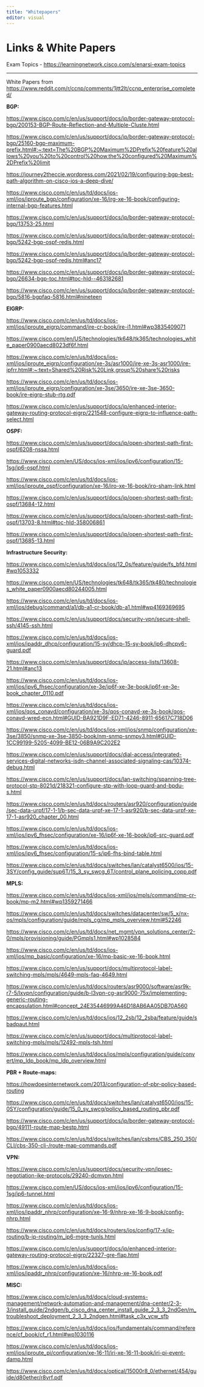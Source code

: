 ```yaml
---
title: "Whitepapers"
editor: visual
---
```


# Links & White Papers

Exam Topics - <https://learningnetwork.cisco.com/s/enarsi-exam-topics>

------------------------------------------------------------------------

White Papers from <https://www.reddit.com/r/ccnp/comments/1jtt2lt/ccnp_enterprise_completed/>

**BGP:**

<https://www.cisco.com/c/en/us/support/docs/ip/border-gateway-protocol-bgp/200153-BGP-Route-Reflection-and-Multiple-Cluste.html>

<https://www.cisco.com/c/en/us/support/docs/ip/border-gateway-protocol-bgp/25160-bgp-maximum-prefix.html#:~:text=The%20BGP%20Maximum%2DPrefix%20feature%20allows%20you%20to%20control%20how,the%20configured%20Maximum%2DPrefix%20limit>

<https://journey2theccie.wordpress.com/2021/02/19/configuring-bgp-best-path-algorithm-on-cisco-ios-a-deep-dive/>

<https://www.cisco.com/c/en/us/td/docs/ios-xml/ios/iproute_bgp/configuration/xe-16/irg-xe-16-book/configuring-internal-bgp-features.html>

<https://www.cisco.com/c/en/us/support/docs/ip/border-gateway-protocol-bgp/13753-25.html>

<https://www.cisco.com/c/en/us/support/docs/ip/border-gateway-protocol-bgp/5242-bgp-ospf-redis.html>

<https://www.cisco.com/c/en/us/support/docs/ip/border-gateway-protocol-bgp/5242-bgp-ospf-redis.html#anc17>

<https://www.cisco.com/c/en/us/support/docs/ip/border-gateway-protocol-bgp/26634-bgp-toc.html#toc-hId--463182681>

<https://www.cisco.com/c/en/us/support/docs/ip/border-gateway-protocol-bgp/5816-bgpfaq-5816.html#nineteen>

**EIGRP:**

<https://www.cisco.com/c/en/us/td/docs/ios-xml/ios/iproute_eigrp/command/ire-cr-book/ire-i1.html#wp3835409071>

<https://www.cisco.com/en/US/technologies/tk648/tk365/technologies_white_paper0900aecd8023df6f.html>

<https://www.cisco.com/c/en/us/td/docs/ios-xml/ios/iproute_eigrp/configuration/xe-3s/asr1000/ire-xe-3s-asr1000/ire-ipfrr.html#:~:text=Shared%20Risk%20Link,group%20share%20risks>

<https://www.cisco.com/c/en/us/td/docs/ios-xml/ios/iproute_eigrp/configuration/xe-3se/3650/ire-xe-3se-3650-book/ire-eigrp-stub-rtg.pdf>

<https://www.cisco.com/c/en/us/support/docs/ip/enhanced-interior-gateway-routing-protocol-eigrp/221548-configure-eigrp-to-influence-path-select.html>

**OSPF:**

<https://www.cisco.com/c/en/us/support/docs/ip/open-shortest-path-first-ospf/6208-nssa.html>

<https://www.cisco.com/en/US/docs/ios-xml/ios/ipv6/configuration/15-1sg/ip6-ospf.html>

<https://www.cisco.com/c/en/us/td/docs/ios-xml/ios/iproute_ospf/configuration/xe-16/iro-xe-16-book/iro-sham-link.html>

<https://www.cisco.com/c/en/us/support/docs/ip/open-shortest-path-first-ospf/13684-12.html>

<https://www.cisco.com/c/en/us/support/docs/ip/open-shortest-path-first-ospf/13703-8.html#toc-hId-358006861>

<https://www.cisco.com/c/en/us/support/docs/ip/open-shortest-path-first-ospf/13685-13.html>

**Infrastructure Security:**

<https://www.cisco.com/c/en/us/td/docs/ios/12_0s/feature/guide/fs_bfd.html#wp1053332>

<https://www.cisco.com/en/US/technologies/tk648/tk365/tk480/technologies_white_paper0900aecd80244005.html>

<https://www.cisco.com/c/en/us/td/docs/ios-xml/ios/debug/command/a1/db-a1-cr-book/db-a1.html#wp4169369695>

<https://www.cisco.com/c/en/us/support/docs/security-vpn/secure-shell-ssh/4145-ssh.html>

<https://www.cisco.com/c/en/us/td/docs/ios-xml/ios/ipaddr_dhcp/configuration/15-sy/dhcp-15-sy-book/ip6-dhcpv6-guard.pdf>

<https://www.cisco.com/c/en/us/support/docs/ip/access-lists/13608-21.html#anc13>

<https://www.cisco.com/c/en/us/td/docs/ios-xml/ios/ipv6_fhsec/configuration/xe-3e/ip6f-xe-3e-book/ip6f-xe-3e-book_chapter_0110.pdf>

<https://www.cisco.com/c/en/us/td/docs/ios-xml/ios/qos_conavd/configuration/xe-3s/qos-conavd-xe-3s-book/qos-conavd-wred-ecn.html#GUID-BA921D9F-ED71-4246-8911-65617C718D06>

<https://www.cisco.com/c/en/us/td/docs/ios-xml/ios/snmp/configuration/xe-3se/3850/snmp-xe-3se-3850-book/nm-snmp-snmpv3.html#GUID-1CC99199-5205-4099-BE12-06B9A9C202E2>

<https://www.cisco.com/c/en/us/support/docs/dial-access/integrated-services-digital-networks-isdn-channel-associated-signaling-cas/10374-debug.html>

<https://www.cisco.com/c/en/us/support/docs/lan-switching/spanning-tree-protocol-stp-8021d/218321-configure-stp-with-loop-guard-and-bpdu-s.html>

<https://www.cisco.com/c/en/us/td/docs/routers/asr920/configuration/guide/sec-data-urpf/17-1-1/b-sec-data-urpf-xe-17-1-asr920/b-sec-data-urpf-xe-17-1-asr920_chapter_00.html>

<https://www.cisco.com/c/en/us/td/docs/ios-xml/ios/ipv6_fhsec/configuration/xe-16/ip6f-xe-16-book/ip6-src-guard.pdf>

<https://www.cisco.com/c/en/us/td/docs/ios-xml/ios/ipv6_fhsec/configuration/15-s/ip6-fhs-bind-table.html>

<https://www.cisco.com/c/en/us/td/docs/switches/lan/catalyst6500/ios/15-3SY/config_guide/sup6T/15_3_sy_swcg_6T/control_plane_policing_copp.pdf>

**MPLS:**

<https://www.cisco.com/c/en/us/td/docs/ios-xml/ios/mpls/command/mp-cr-book/mp-m2.html#wp1359271466>

<https://www.cisco.com/c/en/us/td/docs/switches/datacenter/sw/5_x/nx-os/mpls/configuration/guide/mpls_cg/mp_mpls_overview.html#52246>

<https://www.cisco.com/c/en/us/td/docs/net_mgmt/vpn_solutions_center/2-0/mpls/provisioning/guide/PGmpls1.html#wp1028584>

<https://www.cisco.com/c/en/us/td/docs/ios-xml/ios/mp_basic/configuration/xe-16/mp-basic-xe-16-book.html>

<https://www.cisco.com/c/en/us/support/docs/multiprotocol-label-switching-mpls/mpls/4649-mpls-faq-4649.html>

<https://www.cisco.com/c/en/us/td/docs/routers/asr9000/software/asr9k-r7-5/lxvpn/configuration/guide/b-l3vpn-cg-asr9000-75x/implementing-generic-routing-encapsulation.html#concept_24E35446999A46D18AB6AA05DB70A560>

<https://www.cisco.com/c/en/us/td/docs/ios/12_2sb/12_2sba/feature/guide/sbadpaut.html>

<https://www.cisco.com/c/en/us/support/docs/multiprotocol-label-switching-mpls/mpls/12492-mpls-tsh.html>

<https://www.cisco.com/c/en/us/td/docs/ios/mpls/configuration/guide/convert/mp_ldp_book/mp_ldp_overview.html>

**PBR + Route-maps:**

<https://howdoesinternetwork.com/2013/configuration-of-pbr-policy-based-routing>

<https://www.cisco.com/c/en/us/td/docs/switches/lan/catalyst6500/ios/15-0SY/configuration/guide/15_0_sy_swcg/policy_based_routing_pbr.pdf>

<https://www.cisco.com/c/en/us/support/docs/ip/border-gateway-protocol-bgp/49111-route-map-bestp.html>

<https://www.cisco.com/c/en/us/td/docs/switches/lan/csbms/CBS_250_350/CLI/cbs-350-cli-/route-map-commands.pdf>

**VPN:**

<https://www.cisco.com/c/en/us/support/docs/security-vpn/ipsec-negotiation-ike-protocols/29240-dcmvpn.html>

<https://www.cisco.com/en/US/docs/ios-xml/ios/ipv6/configuration/15-1sg/ip6-tunnel.html>

<https://www.cisco.com/c/en/us/td/docs/ios-xml/ios/ipaddr_nhrp/configuration/xe-16-9/nhrp-xe-16-9-book/config-nhrp.html>

<https://www.cisco.com/c/en/us/td/docs/routers/ios/config/17-x/ip-routing/b-ip-routing/m_ip6-mgre-tunls.html>

<https://www.cisco.com/c/en/us/support/docs/ip/enhanced-interior-gateway-routing-protocol-eigrp/22327-gre-flap.html>

<https://www.cisco.com/c/en/us/td/docs/ios-xml/ios/ipaddr_nhrp/configuration/xe-16/nhrp-xe-16-book.pdf>

**MISC:**

<https://www.cisco.com/c/en/us/td/docs/cloud-systems-management/network-automation-and-management/dna-center/2-3-3/install_guide/2ndgen/b_cisco_dna_center_install_guide_2_3_3_2ndGen/m_troubleshoot_deployment_2_3_3_2ndgen.html#task_c3x_ycw_sfb>

<https://www.cisco.com/c/en/us/td/docs/ios/fundamentals/command/reference/cf_book/cf_r1.html#wp1030116>

<https://www.cisco.com/c/en/us/td/docs/ios-xml/ios/iproute_pi/configuration/xe-16-11/iri-xe-16-11-book/iri-pi-event-damp.html>

<https://www.cisco.com/c/en/us/td/docs/optical/15000r8_0/ethernet/454/guide/d80ether/r8vrf.pdf>
